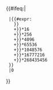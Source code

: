{{#ifeq:{{{1}}}|{{uc:{{{1}}}}}
  |{{#expr:
    {{Hex2dec/2 | {{{1|0}}} | {{#expr: {{{2|0}}}-1}}}}
    +{{Hex2dec/2 | {{{1|0}}} | {{#expr: {{{2|0}}}-2}}}}*16
    +{{Hex2dec/2 | {{{1|0}}} | {{#expr: {{{2|0}}}-3}}}}*256
    +{{Hex2dec/2 | {{{1|0}}} | {{#expr: {{{2|0}}}-4}}}}*4096
    +{{Hex2dec/2 | {{{1|0}}} | {{#expr: {{{2|0}}}-5}}}}*65536
    +{{Hex2dec/2 | {{{1|0}}} | {{#expr: {{{2|0}}}-6}}}}*1048576
    +{{Hex2dec/2 | {{{1|0}}} | {{#expr: {{{2|0}}}-7}}}}*16777216
    +{{Hex2dec/2 | {{{1|0}}} | {{#expr: {{{2|0}}}-8}}}}*268435456
  }}
  |0
}}<noinclude>{{documentation}}</noinclude>